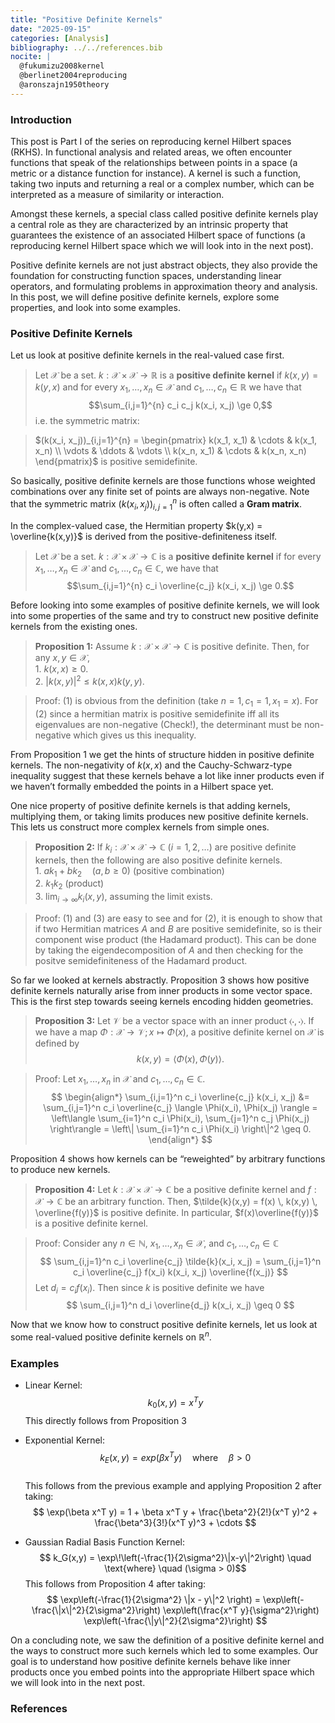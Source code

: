 ```yaml
---
title: "Positive Definite Kernels"
date: "2025-09-15"
categories: [Analysis]
bibliography: ../../references.bib
nocite: |
  @fukumizu2008kernel
  @berlinet2004reproducing
  @aronszajn1950theory
---
```


### Introduction

This post is Part I of the series on reproducing kernel Hilbert spaces (RKHS). In functional analysis and related areas, we often encounter functions that speak of the relationships between points in a space (a metric or a distance function for instance). A kernel is such a function, taking two inputs and returning a real or a complex number, which can be interpreted as a measure of similarity or interaction.

Amongst these kernels, a special class called positive definite kernels play a central role as they are characterized by an intrinsic property that guarantees the existence of an associated Hilbert space of functions (a reproducing kernel Hilbert space which we will look into in the next post).

Positive definite kernels are not just abstract objects, they also provide the foundation for constructing function spaces, understanding linear operators, and formulating problems in approximation theory and analysis. In this post, we will define positive definite kernels, explore some properties, and look into some examples.

### Positive Definite Kernels

Let us look at positive definite kernels in the real-valued case first.

> Let $\mathcal{X}$ be a set. $k: \mathcal{X} \times \mathcal{X} \to \mathbb{R}$ is a **positive definite kernel** if $k(x,y) = k(y,x)$ and for every $x_1, \dots, x_n \in \mathcal{X}$ and $c_1, \dots, c_n \in \mathbb{R}$ we have that $$\sum_{i,j=1}^{n} c_i c_j k(x_i, x_j) \ge 0,$$ i.e. the symmetric matrix: 

> $(k(x_i, x_j))_{i,j=1}^{n} = \begin{pmatrix}
k(x_1, x_1) & \cdots & k(x_1, x_n) \\
\vdots & \ddots & \vdots \\
k(x_n, x_1) & \cdots & k(x_n, x_n)
\end{pmatrix}$
is positive semidefinite.

So basically, positive definite kernels are those functions whose weighted combinations over any finite set of points are always non-negative. Note that the symmetric matrix $(k(x_i, x_j))_{i,j=1}^{n}$ is often called a **Gram matrix**.

In the complex-valued case, the Hermitian property $k(y,x) = \overline{k(x,y)}$ is derived from the positive-definiteness itself.

> Let $\mathcal{X}$ be a set. 
$k : \mathcal{X} \times \mathcal{X} \to \mathbb{C}$ is a **positive definite kernel**
if for every $x_1, \dots, x_n \in \mathcal{X}$ and $c_1, \dots, c_n \in \mathbb{C}$, we have that $$\sum_{i,j=1}^{n} c_i \overline{c_j} k(x_i, x_j) \ge 0.$$

Before looking into some examples of positive definite kernels, we will look into some properties of the same and try to construct new positive definite kernels from the existing ones.

> **Proposition 1:** Assume $k : \mathcal{X} \times \mathcal{X} \to \mathbb{C}$ is positive definite. Then, for any $x, y \in \mathcal{X}$,  
  > 1. $k(x,x) \geq 0$.  
  > 2. $\lvert k(x,y) \rvert^2 \leq k(x,x) k(y,y)$.

> Proof: (1) is obvious from the definition (take $n=1, c_1 = 1, x_1 = x$). For (2) since a hermitian matrix is positive semidefinite iff all its eigenvalues are non-negative (Check!), the determinant must be non-negative which gives us this inequality.

From Proposition 1 we get the hints of structure hidden in positive definite kernels. The non-negativity of $k(x,x)$ and the Cauchy-Schwarz-type inequality suggest that these kernels behave a lot like inner products even if we haven’t formally embedded the points in a Hilbert space yet.

One nice property of positive definite kernels is that adding kernels, multiplying them, or taking limits produces new positive definite kernels. This lets us construct more complex kernels from simple ones.


> **Proposition 2:** If $k_i : \mathcal{X} \times \mathcal{X} \to \mathbb{C} \ (i=1,2,\ldots)$ are positive definite kernels, then the following are also positive definite kernels.   
  > 1. $ak_1 + bk_2 \quad (a,b \geq 0)$ (positive combination)  
  > 2. $k_1 k_2$ (product)  
  > 3. $\lim_{i \to \infty} k_i(x,y),$ assuming the limit exists.  

> Proof: (1) and (3) are easy to see and for (2), it is enough to show that if two Hermitian matrices $A$ and $B$ are positive semidefinite, so is their component wise product (the Hadamard product). This can be done by taking the eigendecomposition of $A$ and then checking for the positve semidefiniteness of the Hadamard product.

So far we looked at kernels abstractly. Proposition 3 shows how positive definite kernels naturally arise from inner products in some vector space. This is the first step towards seeing kernels encoding hidden geometries.

> **Proposition 3:** Let $\mathcal{V}$ be a vector space with an inner product $\langle \cdot , \cdot \rangle$. If we have a map $\Phi : \mathcal{X} \to \mathcal{V}; x \mapsto \Phi(x)$, a positive definite kernel on $\mathcal{X}$ is defined by $$k(x,y) = \langle \Phi(x), \Phi(y) \rangle.$$

> Proof: Let $x_1, \ldots, x_n$ in $\mathcal{X}$ and $c_1, \ldots, c_n \in \mathbb{C}$.
> $$
\begin{align*}
\sum_{i,j=1}^n c_i \overline{c_j} k(x_i, x_j)
&= \sum_{i,j=1}^n c_i \overline{c_j} \langle \Phi(x_i), \Phi(x_j) \rangle = \left\langle \sum_{i=1}^n c_i \Phi(x_i), \sum_{j=1}^n c_j \Phi(x_j) \right\rangle = \left\| \sum_{i=1}^n c_i \Phi(x_i) \right\|^2 \geq 0.
\end{align*}
$$

Proposition 4 shows how kernels can be “reweighted” by arbitrary functions to produce new kernels.

> **Proposition 4:** Let $k : \mathcal{X} \times \mathcal{X} \to \mathbb{C}$ be a positive definite kernel and $f : \mathcal{X} \to \mathbb{C}$ be an arbitrary function. Then, $\tilde{k}(x,y) = f(x) \, k(x,y) \, \overline{f(y)}$ is positive definite. In particular, $f(x)\overline{f(y)}$ is a positive definite kernel.

>Proof: Consider any $n \in \mathbb{N}$, $x_1, \ldots, x_n \in \mathcal{X}$, and $c_1, \ldots, c_n \in \mathbb{C}$ 
$$
\sum_{i,j=1}^n c_i \overline{c_j} \tilde{k}(x_i, x_j)
= \sum_{i,j=1}^n c_i \overline{c_j} f(x_i) k(x_i, x_j) \overline{f(x_j)}  
> $$ Let $d_i = c_i f(x_i)$. Then since $k$ is positive definite we have
> $$
\sum_{i,j=1}^n d_i \overline{d_j} k(x_i, x_j) \geq 0
$$

Now that we know how to construct positive definite kernels, let us look at some real-valued positive definite kernels on $\mathbb{R}^n$.

### Examples

- Linear Kernel: $$k_0(x,y) = x^{T}y$$ 
This directly follows from Proposition 3
- Exponential Kernel: $$k_E(x,y) = exp(\beta x^{T}y) \quad \text{where} \quad \beta > 0$$  
This follows from the previous example and applying Proposition 2 after taking:
$$
\exp(\beta x^T y) = 1 + \beta x^T y + \frac{\beta^2}{2!}(x^T y)^2 + \frac{\beta^3}{3!}(x^T y)^3 + \cdots
$$

- Gaussian Radial Basis Function Kernel:  $$
k_G(x,y) = \exp\!\left(-\frac{1}{2\sigma^2}\|x-y\|^2\right) \quad \text{where} \quad (\sigma > 0)$$
This follows from Proposition 4 after taking:
$$
\exp\left(-\frac{1}{2\sigma^2} \|x - y\|^2 \right) = \exp\left(-\frac{\|x\|^2}{2\sigma^2}\right) \exp\left(\frac{x^T y}{\sigma^2}\right) \exp\left(-\frac{\|y\|^2}{2\sigma^2}\right)
$$

On a concluding note, we saw the definition of a positive definite kernel and the ways to construct more such kernels which led to some examples. Our goal is to understand how positive definite kernels behave like inner products once you embed points into the appropriate Hilbert space which we will look into in the next post. 

### References

